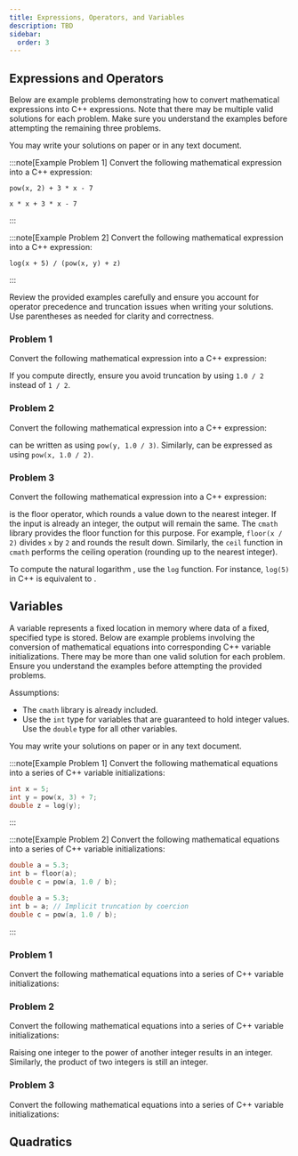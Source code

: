 ```yaml
---
title: Expressions, Operators, and Variables
description: TBD
sidebar:
  order: 3
---
```




## Expressions and Operators

Below are example problems demonstrating how to convert mathematical expressions into C++ expressions. Note that there may be multiple valid solutions for each problem. Make sure you understand the examples before attempting the remaining three problems.

You may write your solutions on paper or in any text document.

:::note[Example Problem 1]
Convert the following mathematical expression into a C++ expression:

<Latex formula="x^2 + 3x - 7" inline={false}/>

```text title="Solution 1"
pow(x, 2) + 3 * x - 7
```

```text title="Solution 2"
x * x + 3 * x - 7
```
:::

:::note[Example Problem 2]
Convert the following mathematical expression into a C++ expression:

<Latex formula="\frac{\ln(x+5)}{x^y + z}" inline={false}/>

```text title="Solution"
log(x + 5) / (pow(x, y) + z)
```
:::

Review the provided examples carefully and ensure you account for operator precedence and truncation issues when writing your solutions. Use parentheses as needed for clarity and correctness.

### Problem 1

Convert the following mathematical expression into a C++ expression:

<Latex formula="\frac{x^4 + 3y^3 - 1}{2x^2 + z - 13}" inline={false}/>

If you compute <Latex formula="\frac{1}{2}"/> directly, ensure you avoid truncation by using `1.0 / 2` instead of `1 / 2`.

### Problem 2

Convert the following mathematical expression into a C++ expression:

<Latex formula="\sqrt[3]{\sqrt{x} + 3} \div y" inline={false}/>

<Latex formula="\sqrt[3]{y}"/> can be written as <Latex formula="y^{1/3}"/> using `pow(y, 1.0 / 3)`. Similarly, <Latex formula="\sqrt{x}"/> can be expressed as <Latex formula="x^{1/2}"/> using `pow(x, 1.0 / 2)`.

### Problem 3

Convert the following mathematical expression into a C++ expression:

<Latex formula="\lfloor \ln(x^2) \rfloor" inline={false}/>

<Latex formula="\lfloor \cdot \rfloor"/> is the floor operator, which rounds a value down to the nearest integer. If the input is already an integer, the output will remain the same. The `cmath` library provides the floor function for this purpose. For example, `floor(x / 2)` divides `x` by `2` and rounds the result down. Similarly, the `ceil` function in `cmath` performs the ceiling operation (rounding up to the nearest integer).

To compute the natural logarithm <Latex formula="\ln"/>, use the `log` function. For instance, `log(5)` in C++ is equivalent to <Latex formula="\ln(5)"/>.

## Variables 

A variable represents a fixed location in memory where data of a fixed, specified type is stored. Below are example problems involving the conversion of mathematical equations into corresponding C++ variable initializations. There may be more than one valid solution for each problem. Ensure you understand the examples before attempting the provided problems.

Assumptions:

- The `cmath` library is already included.
- Use the `int` type for variables that are guaranteed to hold integer values. Use the `double` type for all other variables.

You may write your solutions on paper or in any text document.

:::note[Example Problem 1]
Convert the following mathematical equations into a series of C++ variable initializations:

<Latex formula="\begin{align*} x &= 5 \\ y &= x^3 + 7 \\ z &= \ln(y) \end{align*}" inline={false}/>

```cpp title="Solution"
int x = 5;
int y = pow(x, 3) + 7;
double z = log(y);
```
:::

:::note[Example Problem 2]
Convert the following mathematical equations into a series of C++ variable initializations:


<Latex formula="\begin{align*} a &= 5.3 \\ b &= \lfloor a \rfloor \\ c &= \sqrt[b]{a} \end{align*}" inline={false}/>

```cpp title="Solution 1"
double a = 5.3;
int b = floor(a);
double c = pow(a, 1.0 / b);
```

```cpp title="Solution 2"
double a = 5.3;
int b = a; // Implicit truncation by coercion
double c = pow(a, 1.0 / b);
```
:::

### Problem 1

Convert the following mathematical equations into a series of C++ variable initializations:

<Latex formula="\begin{align*} a &= 5.3 \\ b &= \lceil a \rceil \\ c &= \frac{b}{1371} \end{align*}" inline={false}/>

### Problem 2

Convert the following mathematical equations into a series of C++ variable initializations:

<Latex formula="\begin{align*} x &= 7 \\ y &= x^{12} + 5 \\ z &= x \cdot y \end{align*}" inline={false}/>

Raising one integer to the power of another integer results in an integer. Similarly, the product of two integers is still an integer.

### Problem 3

Convert the following mathematical equations into a series of C++ variable initializations:

<Latex formula="\begin{align*} a &= 5.3 \\ b &= 12 \\ c &= \sqrt[b]{a} \\ d &= \log_a(b) + c \end{align*}" inline={false}/>

## Quadratics